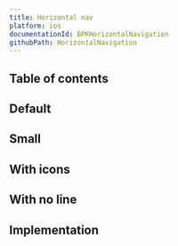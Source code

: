 ```yaml
---
title: Horizontal nav
platform: ios
documentationId: BPKHorizontalNavigation
githubPath: HorizontalNavigation
---
```





## Table of contents

## Default

<IOSComponentScreenshots
  lightMode={screenshotDefault}
  darkMode={screenshotDefaultDm}
  altText="iOS horizontal nav component" />

## Small

<IOSComponentScreenshots
  lightMode={screenshotSmall}
  darkMode={screenshotSmallDm}
  altText="iOS small horizontal nav component" />

## With icons

<IOSComponentScreenshots
  lightMode={screenshotWithIcons}
  darkMode={screenshotWithIconsDm}
  altText="iOS horizontal nav with icons" />

## With no line

<IOSComponentScreenshots
  lightMode={screenshotNoUnderline}
  darkMode={screenshotNoUnderlineDm}
  altText="iOS horizontal nav with no line" />

## Implementation

<Readme />
